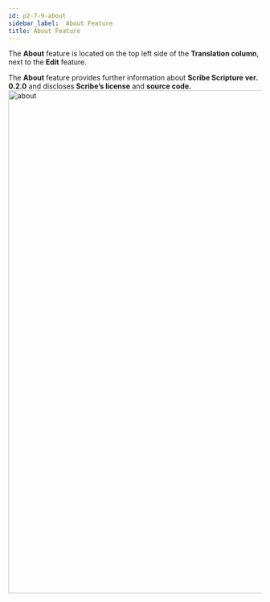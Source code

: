 ```yaml
---
id: p2-7-9-about
sidebar_label:  About Feature
title: About Feature
---
```


The **About** feature is located on the top left side of the **Translation column**, next to the **Edit** feature. 

The **About** feature provides further information about **Scribe Scripture ver. 0.2.0** and discloses **Scribe’s license** and **source code.** 
<img src="/scribeV2-1-0/about.png"  width="1000px" alt="about"/>